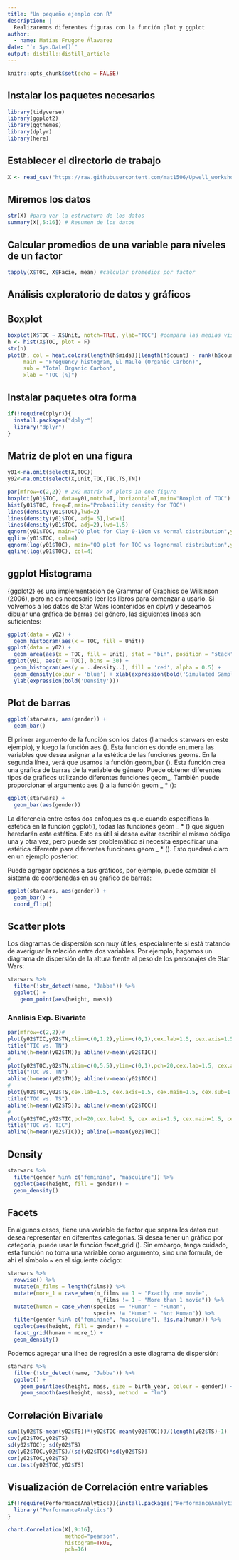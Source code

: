 ```yaml
---
title: "Un pequeño ejemplo con R"
description: |
  Realizaremos diferentes figuras con la función plot y ggplot
author:
  - name: Matías Frugone Álavarez 
date: "`r Sys.Date()`"
output: distill::distill_article
---
```


```r
knitr::opts_chunk$set(echo = FALSE)
```

## Instalar los paquetes necesarios

```r

library(tidyverse)
library(ggplot2)
library(ggthemes)
library(dplyr)
library(here)

```


## Establecer el directorio de trabajo


```r
X <- read_csv("https://raw.githubusercontent.com/mat1506/Upwell_workshop/master/data/LEM_proxies.csv")
```


## Miremos los datos

```r
str(X) #para ver la estructura de los datos
summary(X[,5:16]) # Resumen de los datos
```

## Calcular promedios de una variable para niveles de un factor

```r
tapply(X$TOC, X$Facie, mean) #calcular promedios por factor
```

## Análisis exploratorio de datos y gráficos 

## Boxplot

```r
boxplot(X$TOC ~ X$Unit, notch=TRUE, ylab="TOC") #compara las medias visualmente
h <- hist(X$TOC, plot = F)
str(h)
plot(h, col = heat.colors(length(h$mids))[length(h$count) - rank(h$count) + 1], ylim = c(0,   max(h$count) + 5),
     main = "Frequency histogram, El Maule (Organic Carbon)",
     sub = "Total Organic Carbon",
     xlab = "TOC (%)")
```

## Instalar paquetes otra forma

```r
if(!require(dplyr)){
  install.packages("dplyr")
  library("dplyr")
}
```


## Matriz de plot en una figura

```r
y01<-na.omit(select(X,TOC))
y02<-na.omit(select(X,Unit,TOC,TIC,TS,TN))

par(mfrow=c(2,2)) # 2x2 matrix of plots in one figure
boxplot(y01$TOC, data=y01,notch=T, horizontal=T,main="Boxplot of TOC")
hist(y01$TOC, freq=F,main="Probability density for TOC")
lines(density(y01$TOC),lwd=2)
lines(density(y01$TOC, adj=.5),lwd=1)
lines(density(y01$TOC, adj=2),lwd=1.5)
qqnorm(y01$TOC, main="QQ plot for Clay 0-10cm vs Normal distribution",ylab="TOC %")
qqline(y01$TOC, col=4)
qqnorm(log(y01$TOC), main="QQ plot for TOC vs lognormal distribution",ylab="log(TOC %)")
qqline(log(y01$TOC), col=4)
```


## ggplot Histograma

{ggplot2} es una implementación de Grammar of Graphics de Wilkinson (2006), pero no es necesario leer los libros para comenzar a usarlo. Si volvemos a los datos de Star Wars (contenidos en dplyr) y deseamos dibujar una gráfica de barras del género, las siguientes líneas son suficientes:


```r
ggplot(data = y02) +
  geom_histogram(aes(x = TOC, fill = Unit))
ggplot(data = y02) +
  geom_area(aes(x = TOC, fill = Unit), stat = "bin", position = "stack")
ggplot(y01, aes(x = TOC), bins = 30) + 
  geom_histogram(aes(y = ..density..), fill = 'red', alpha = 0.5) + 
  geom_density(colour = 'blue') + xlab(expression(bold('Simulated Samples'))) +
  ylab(expression(bold('Density')))
```


## Plot de barras

```r
ggplot(starwars, aes(gender)) +
  geom_bar()
```


El primer argumento de la función son los datos (llamados starwars en este ejemplo), y luego la función aes (). Esta función es donde enumera las variables que desea asignar a la estética de las funciones geoms. En la segunda línea, verá que usamos la función geom_bar (). Esta función crea una gráfica de barras de la variable de género. Puede obtener diferentes tipos de gráficos utilizando diferentes funciones geom_. También puede proporcionar el argumento aes () a la función geom _ * ():

```r
ggplot(starwars) +
  geom_bar(aes(gender))
```


La diferencia entre estos dos enfoques es que cuando especificas la estética en la función ggplot(), todas las funciones geom _ * () que siguen heredarán esta estética. Esto es útil si desea evitar escribir el mismo código una y otra vez, pero puede ser problemático si necesita especificar una estética diferente para diferentes funciones geom _ * (). Esto quedará claro en un ejemplo posterior.

Puede agregar opciones a sus gráficos, por ejemplo, puede cambiar el sistema de coordenadas en su gráfico de barras:

```r
ggplot(starwars, aes(gender)) +
  geom_bar() +
  coord_flip()
```


## Scatter plots


Los diagramas de dispersión son muy útiles, especialmente si está tratando de averiguar la relación entre dos variables. Por ejemplo, hagamos un diagrama de dispersión de la altura frente al peso de los personajes de Star Wars:

```r
starwars %>%
  filter(!str_detect(name, "Jabba")) %>%
  ggplot() +
    geom_point(aes(height, mass))
```


### Analisis Exp. Bivariate

```r
par(mfrow=c(2,2))#
plot(y02$TIC,y02$TN,xlim=c(0,1.2),ylim=c(0,1),cex.lab=1.5, cex.axis=1.5, cex.main=1.5, cex.sub=1.5); abline(0,1,lty=2);
title("TIC vs. TN")
abline(h=mean(y02$TN)); abline(v=mean(y02$TIC))
#
plot(y02$TOC,y02$TN,xlim=c(0,5.5),ylim=c(0,1),pch=20,cex.lab=1.5, cex.axis=1.5, cex.main=1.5, cex.sub=1.5); abline(0,1,lty=2)
title("TOC vs. TN")
abline(h=mean(y02$TN)); abline(v=mean(y02$TOC))
#
plot(y02$TOC,y02$TS,cex.lab=1.5, cex.axis=1.5, cex.main=1.5, cex.sub=1.5); abline(0,1,lty=2)
title("TOC vs. TS")
abline(h=mean(y02$TS)); abline(v=mean(y02$TOC))
#
plot(y02$TOC,y02$TIC,pch=20,cex.lab=1.5, cex.axis=1.5, cex.main=1.5, cex.sub=1.5); abline(0,1,lty=2)
title("TOC vs. TIC")
abline(h=mean(y02$TIC)); abline(v=mean(y02$TOC))
```


## Density

```r
starwars %>%
  filter(gender %in% c("feminine", "masculine")) %>%
  ggplot(aes(height, fill = gender)) +
  geom_density()
```


## Facets

En algunos casos, tiene una variable de factor que separa los datos que desea representar en diferentes categorías. Si desea tener un gráfico por categoría, puede usar la función facet_grid (). Sin embargo, tenga cuidado, esta función no toma una variable como argumento, sino una fórmula, de ahí el símbolo ~ en el siguiente código:

```r
starwars %>%
  rowwise() %>%
  mutate(n_films = length(films)) %>%
  mutate(more_1 = case_when(n_films == 1 ~ "Exactly one movie",
                            n_films != 1 ~ "More than 1 movie")) %>%
  mutate(human = case_when(species == "Human" ~ "Human",
                           species != "Human" ~ "Not Human")) %>%
  filter(gender %in% c("feminine", "masculine"), !is.na(human)) %>%
  ggplot(aes(height, fill = gender)) +
  facet_grid(human ~ more_1) +
  geom_density()


```

Podemos agregar una línea de regresión a este diagrama de dispersión:

```r
starwars %>%
  filter(!str_detect(name, "Jabba")) %>%
  ggplot() +
    geom_point(aes(height, mass, size = birth_year, colour = gender)) +
    geom_smooth(aes(height, mass), method  = "lm")
```

## Correlación Bivariate

```r
sum((y02$TS-mean(y02$TS))*(y02$TOC-mean(y02$TOC)))/(length(y02$TS)-1)
cov(y02$TOC,y02$TS)
sd(y02$TOC); sd(y02$TS)
cov(y02$TOC,y02$TS)/(sd(y02$TOC)*sd(y02$TS))
cor(y02$TOC,y02$TS)
cor.test(y02$TOC,y02$TS)
```


## Visualización de Correlación entre variables

```r
if(!require(PerformanceAnalytics)){install.packages("PerformanceAnalytics")
  library("PerformanceAnalytics")
}
```

```r
chart.Correlation(X[,9:16],
                  method="pearson",
                  histogram=TRUE,
                  pch=16)
```



